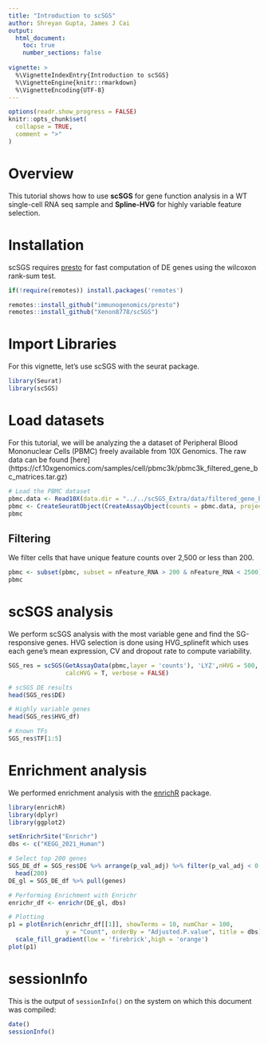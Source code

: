 ---
title: "Introduction to scSGS"
author: Shreyan Gupta, James J Cai
output:
  html_document:
    toc: true
    number_sections: false
    
vignette: >
  %\VignetteIndexEntry{Introduction to scSGS}
  %\VignetteEngine{knitr::rmarkdown}
  %\VignetteEncoding{UTF-8}
---
```{r globalOpts, include = FALSE}
options(readr.show_progress = FALSE)
knitr::opts_chunk$set(
  collapse = TRUE,
  comment = ">"
)
```

# Overview 
This tutorial shows how to use **scSGS** for gene function analysis in a WT single-cell RNA seq sample and **Spline-HVG** for highly variable feature selection.

# Installation
scSGS requires [presto](https://github.com/immunogenomics/presto) for fast computation of DE genes using the wilcoxon rank-sum test.
```{r Installation, eval=FALSE}
if(!require(remotes)) install.packages('remotes')

remotes::install_github("immunogenomics/presto")
remotes::install_github("Xenon8778/scSGS")
```

# Import Libraries
For this vignette, let’s use scSGS with the seurat package.
```{r Loading libraries, message=FALSE}
library(Seurat)
library(scSGS)
```

# Load datasets
For this tutorial, we will be analyzing the a dataset of Peripheral Blood Mononuclear Cells (PBMC) freely available from 10X Genomics. The raw data can be found [here] (https://cf.10xgenomics.com/samples/cell/pbmc3k/pbmc3k_filtered_gene_bc_matrices.tar.gz)
```{r Load Seurat data, warning=FALSE}
# Load the PBMC dataset
pbmc.data <- Read10X(data.dir = "../../scSGS_Extra/data/filtered_gene_bc_matrices/hg19/")
pbmc <- CreateSeuratObject(CreateAssayObject(counts = pbmc.data, project = "pbmc3k", min.cells = 3, min.features = 200))
pbmc
```

## Filtering 
We filter cells that have unique feature counts over 2,500 or less than 200.
```{r Filtering}
pbmc <- subset(pbmc, subset = nFeature_RNA > 200 & nFeature_RNA < 2500)
pbmc
```

# scSGS analysis
We perform scSGS analysis with the most variable gene and find the SG-responsive genes. HVG selection is done using HVG_splinefit which uses each gene's mean expression, CV and dropout rate to compute variability.
```{r scSGS analysis}
SGS_res = scSGS(GetAssayData(pbmc,layer = 'counts'), 'LYZ',nHVG = 500,
                calcHVG = T, verbose = FALSE)

# scSGS DE results
head(SGS_res$DE)
```

```{r HVF data.frame}
# Highly variable genes
head(SGS_res$HVG_df)
```

```{r TFs}
# Known TFs
SGS_res$TF[1:5]
```

# Enrichment analysis
We performed enrichment analysis with the [enrichR](https://cran.r-project.org/web/packages/enrichR/vignettes/enrichR.html) package.
```{r Enrichment, message=FALSE}
library(enrichR)
library(dplyr)
library(ggplot2)

setEnrichrSite("Enrichr")
dbs <- c("KEGG_2021_Human")

# Select top 200 genes
SGS_DE_df = SGS_res$DE %>% arrange(p_val_adj) %>% filter(p_val_adj < 0.01) %>%
  head(200)
DE_gl = SGS_DE_df %>% pull(genes)

# Performing Enrichment with Enrichr
enrichr_df <- enrichr(DE_gl, dbs)

# Plotting
p1 = plotEnrich(enrichr_df[[1]], showTerms = 10, numChar = 100,
                y = "Count", orderBy = "Adjusted.P.value", title = dbs)+
  scale_fill_gradient(low = 'firebrick',high = 'orange')
plot(p1)
```

# sessionInfo
This is the output of `sessionInfo()` on the system on which this document was compiled:
```{r}
date()
sessionInfo()
```
